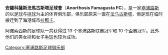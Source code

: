 {{Unreferenced|time=2021-05-06T04:59:02+00:00}}
{{noteTA
|G1=足球
|1=zh-hans:阿诺索西斯;zh-hk:安羅科薩斯;zh-tw:阿諾索西斯;
}}
{{Infobox Football club
| clubname   = 安羅科薩斯<br /> Anorthosis
| image      = 
| fullname   = 安羅科薩斯法馬古斯塔足球會<br />Anorthosis Famagusta FC
| nickname   = Μεγάλη Κυρία <br />(Vecchia Signora)
| founded    = 1911年1月30日
| ground     = [[塞浦路斯|塞浦路斯]][[拉那卡|拉那卡]]
| capacity   = 9,782人
| chairman   = Andreas Panteli
| manager    = {{tsl|en|Temuri Ketsbaia|}}
| league     = [[塞浦路斯甲組足球聯賽|塞浦路斯甲組足球聯賽]]
| season     = 2021–22
| position   = 塞浦甲，第 5 位
| website    = http://anorthosis.com/
| pattern_la1=_Anorthosis2013H|pattern_b1=_Anorthosis2013H|pattern_ra1=_Anorthosis2013H|pattern_so1=_Anorthosis2013H|pattern_sh1=_Anorthosis2013H
| leftarm1 =0000CD|body1=0000CD|rightarm1=0000CD|shorts1=FFFFFF|socks1=0000CD
| pattern_la2=_Anorthosis2013A|pattern_b2=_Anorthosis2013A|pattern_ra2=_Anorthosis2013A
| leftarm2 =0000CD|body2=0000CD|rightarm2=0000CD|shorts2=FFFFFF|socks2=0000CD|pattern_so2=_Anorthosis2013A|pattern_sh2=_Anorthosis2013A
}}
'''安羅科薩斯法馬古斯塔足球會'''（'''Anorthosis Famagusta FC'''），是一家[[塞浦路斯|塞浦路斯]]的以[[足球|足球]]与[[排球|排球]]为主的体育俱乐部，俱乐部原来一直在[[法马古斯塔|法马古斯塔]]，但是现在临时搬迁到了海港城市[[拉那卡|拉那卡]]。

阿诺索西斯的足球队一共获得过 13 个塞浦路斯联赛冠军和 10 个盃赛冠军。此外他们的男女排和女子[[手球|手球]]也较为成功。

[[Category:塞浦路斯足球俱乐部|Category:塞浦路斯足球俱乐部]]